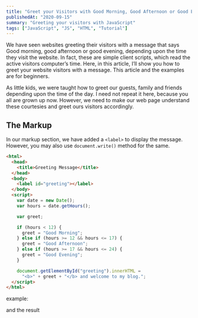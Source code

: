 ```yaml
---
title: "Greet your Visitors with Good Morning, Good Afternoon or Good Evening Message using JavaScript"
publishedAt: "2020-09-15"
summary: "Greeting your visitors with JavaScript"
tags: ["JavaScript", "JS", "HTML", "Tutorial"]
---
```


We have seen websites greeting their visitors with a message that says Good morning, good afternoon or good evening, depending upon the time they visit the website. In fact, these are simple client scripts, which read the active visitors computer’s time. Here, in this article, I’ll show you how to greet your website visitors with a message. This article and the examples are for beginners.

As little kids, we were taught how to greet our guests, family and friends depending upon the time of the day. I need not repeat it here, because you all are grown up now. However, we need to make our web page understand these courtesies and greet ours visitors accordingly.

## The Markup

In our markup section, we have added a `<label>` to display the message. However, you may also use `document.write()` method for the same.

```html
<html>
  <head>
    <title>Greeting Message</title>
  </head>
  <body>
    <label id="greeting"></label>
  </body>
  <script>
    var date = new Date();
    var hours = date.getHours();

    var greet;

    if (hours < 12) {
      greet = "Good Morning";
    } else if (hours >= 12 && hours <= 17) {
      greet = "Good Afternoon";
    } else if (hours >= 17 && hours <= 24) {
      greet = "Good Evening";
    }

    document.getElementById("greeting").innerHTML =
      "<b>" + greet + "</b> and welcome to my blog.";
  </script>
</html>
```

example:

<Greeting>and the result</Greeting>
